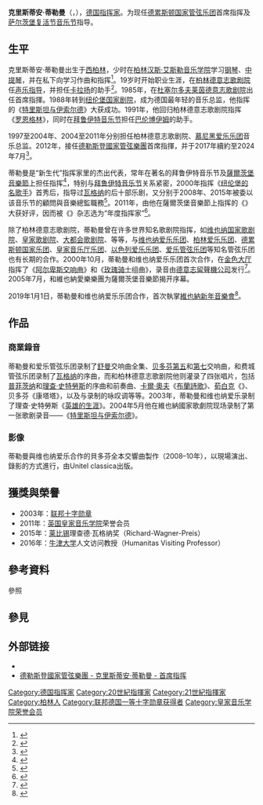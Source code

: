 {{noteTA|G1=Music}}
{{Infobox musical artist
| name            = 克里斯蒂安·蒂勒曼<br>Christian Thielemann
| real_name       = 
| native_name     =
| native_name_lang=
| Background      = non_vocal_instrumentalist
| image           = Chr Thielemann s.jpg
| image_size      = 
| caption         = 2015年的克里斯蒂安·蒂勒曼
| nationality     = 
| birth_date      = {{birth date and age|1959|4|1}}
| birth_place     = {{flag|德国}}[[柏林|柏林]]
| death_date      = 
| death_place     = 
| death_cause     = 
| resting_place   = 
| alma_mater      = 
| Instrument      = 
| Genre           = [[古典音乐|古典音乐]]
| Occupation      = [[指挥家|指挥家]]
| Years_active    = 1985年至今
| Label           = [[Dgg|DG]]
| related_group   = 
| spouse          = 
| children        = 
| signature       = 
| URL             = 
}}
'''克里斯蒂安·蒂勒曼'''（{{lang-de|'''Christian Thielemann'''}}，{{bd|1959年|4月1日}}），[[德国|德国]][[指挥家|指挥家]]。为现任[[德累斯顿国家管弦乐团|德累斯顿国家管弦乐团]]首席指挥及[[萨尔茨堡复活节音乐节|萨尔茨堡复活节音乐节]]指导。

== 生平 ==
克里斯蒂安·蒂勒曼出生于[[西柏林|西柏林]]，少时在[[柏林汉斯·艾斯勒音乐学院|柏林汉斯·艾斯勒音乐学院]]学习[[钢琴|钢琴]]、[[中提琴|中提琴]]，并在私下向{{Le|海因里希·霍尔赖泽尔|Heinrich Hollreiser}}学习作曲和指挥<ref>{{cite news|title=Obituary for Heinrich Hollreiser|url=http://www.timesonline.co.uk/tol/comment/obituaries/article621031.ece|work=[[The_Times|The Times]]|date=2006-08-28|access-date=2007-02-24|archive-date=2011-05-22|archive-url=https://web.archive.org/web/20110522222520/http://www.timesonline.co.uk/tol/comment/obituaries/article621031.ece}}</ref>。19岁时开始职业生涯，在[[柏林德意志歌劇院|柏林德意志歌剧院]]任[[声乐指导|声乐指导]]，并担任[[卡拉扬|卡拉扬]]的助手<ref name="Warnecke">{{cite book | author=Kläre Warnecke | title=Christian Thielemann - ein Portrait | year=2003 | publisher=Henschel | location=Berlin | language=de | isbn=3-89487-465-1}}</ref>。1985年，在[[杜塞尔多夫|杜塞尔多夫]][[莱茵德意志歌剧院|莱茵德意志歌剧院]]出任首席指揮。1988年转到[[纽伦堡国家剧院|纽伦堡国家剧院]]，成为德国最年轻的音乐总监，他指挥的《[[特里斯坦与伊索尔德|特里斯坦与伊索尔德]]》大获成功。1991年，他回归柏林德意志歌剧院指挥《[[罗恩格林|罗恩格林]]》，同时在[[拜鲁伊特音乐节|拜鲁伊特音乐节]]担任[[丹尼尔·巴伦博伊姆|巴伦博伊姆]]的助手。

1997至2004年、2004至2011年分别担任柏林德意志歌剧院、[[慕尼黑愛樂樂團|慕尼黑爱乐乐团]]音乐总监。2012年，接任[[德累斯顿国家管弦乐团|德勒斯登國家管弦樂團]]首席指揮，并于2017年續約至2024年7月<ref>{{cite news | url=http://www.staatskapelle-dresden.de/news/article/vertragsverlaengerung-von-christian-thielemann-beschlossen/56180/ | title=Vertragsverlängerung von Christian Thielemann beschlossen | publisher=Staatskapelle Dresden | date=2017-11-30 | language=de | accessdate=2019-01-15 | archive-date=2019-08-01 | archive-url=https://web.archive.org/web/20190801180558/http://www.staatskapelle-dresden.de/news/article/vertragsverlaengerung-von-christian-thielemann-beschlossen/56180/ | dead-url=no }}</ref>。

蒂勒曼是“新生代”指挥家里的杰出代表，常年在著名的拜鲁伊特音乐节及[[萨尔茨堡音乐节|薩爾茨堡音樂節]]上担任指挥<ref>{{cite news | author=Stephen Moss | title='The only star here is dead' | work=The Guardian | url=https://www.theguardian.com/music/2006/jul/20/classicalmusicandopera | date=2006-07-20 | language=en | accessdate=2019-01-15 | archive-date=2019-08-01 | archive-url=https://web.archive.org/web/20190801225152/https://www.theguardian.com/music/2006/jul/20/classicalmusicandopera | dead-url=no }}</ref>，特别与[[拜鲁伊特音乐节|拜鲁伊特音乐节]]关系紧密，2000年指挥《[[纽伦堡的名歌手|纽伦堡的名歌手]]》首秀后，指导过[[瓦格纳|瓦格纳]]的后十部乐剧，又分别于2008年、2015年被委以该音乐节的顧問與音樂總監職務<ref>{{cite news | url=https://www.tagesspiegel.de/kultur/bayreuther-festspiele-christian-thielemann-wird-musikdirektor-in-bayreuth/11984234.html | title=Christian Thielemann wird Musikdirektor in Bayreuth | work=Der Tagesspiegel | author= | date=2015-06-29 | language=de | accessdate=2019-01-15 | archive-date=2020-11-14 | archive-url=https://web.archive.org/web/20201114222827/https://www.tagesspiegel.de/kultur/bayreuther-festspiele-christian-thielemann-wird-musikdirektor-in-bayreuth/11984234.html | dead-url=no }}</ref>。2011年，由他在薩爾茨堡音樂節上指挥的《{{link-de|没有影子的女人|Die Frau ohne Schatten}}》大获好评，因而被《{{link-de|歌剧世界|Opernwelt}}》杂志选为“年度指挥家”<ref>{{cite web | url=https://archive.salzburgerfestspiele.at/biografie/artistid/8397 | title=Biografie Christian Thielemann | work=Salzburger Festspiele | language=de | accessdate=2019-01-15 | archive-date=2019-08-03 | archive-url=https://web.archive.org/web/20190803140236/https://archive.salzburgerfestspiele.at/biografie/artistid/8397 | dead-url=no }}</ref>。

除了柏林德意志歌剧院，蒂勒曼曾在许多世界知名歌剧院指挥，如[[维也纳国家歌剧院|维也纳国家歌剧院]]、[[皇家歌劇院|皇家歌剧院]]、[[大都会歌剧院|大都会歌剧院]]、{{le|芝加哥抒情歌剧院|Lyric Opera of Chicago}}等等，与[[维也纳爱乐乐团|维也纳爱乐乐团]]、[[柏林爱乐乐团|柏林爱乐乐团]]、[[德累斯顿国家乐团|德累斯顿国家乐团]]、[[皇家音乐厅乐团|皇家音乐厅乐团]]、[[以色列爱乐乐团|以色列爱乐乐团]]、[[愛樂管弦樂團|爱乐管弦乐团]]等知名管弦乐团也有长期的合作。2000年10月，蒂勒曼和维也纳爱乐乐团首次合作，在[[金色大厅|金色大厅]]指挥了《[[阿尔卑斯交响曲|阿尔卑斯交响曲]]》和《[[玫瑰騎士|玫瑰骑士]]组曲》，录音由[[德意志留聲機公司|德意志留聲機公司]]发行<ref>{{cite web | url=https://www.deutschegrammophon.com/en/cat/4695192 | title=STRAUSS Alpensinfonie /Thielemann | work=Deutsche Grammophon | accessdate=2019-01-15 | language=en | archive-date=2019-01-15 | archive-url=https://web.archive.org/web/20190115182513/https://www.deutschegrammophon.com/en/cat/4695192 | dead-url=no }}</ref>。2005年7月，和維也納愛樂樂團为薩爾茨堡音樂節揭开序幕。

2019年1月1日，蒂勒曼和维也纳爱乐乐团合作，首次執掌[[維也納新年音樂會|維也納新年音樂會]]<ref>{{cite web | url=https://www.wienerphilharmoniker.at/new-years-concert/new-years-concert-main | title=New Year's Concert 2019 with Christian Thielemann | work=Vienna Philharmonic | language=en | accessdate=2019-01-15 | archive-date=2019-05-18 | archive-url=https://web.archive.org/web/20190518015353/https://www.wienerphilharmoniker.at/new-years-concert/new-years-concert-main | dead-url=no }}</ref>。

== 作品 ==
=== 商業錄音 ===
蒂勒曼和爱乐管弦乐团录制了[[罗伯特·舒曼|舒曼]]交响曲全集、[[贝多芬|贝多芬]][[第5號交響曲_(貝多芬)|第五]]和[[第7号交响曲_(贝多芬)|第七]]交响曲，和费城管弦乐团录制了[[瓦格纳|瓦格纳]]的序曲，而和柏林德意志歌剧院他则灌录了四张唱片，包括[[普菲茨纳|普菲茨纳]]和[[理查·史特勞斯|理查·史特勞斯]]的序曲和前奏曲、[[卡尔·奥尔夫|卡爾·奧夫]]《[[布蘭詩歌|布蘭詩歌]]》、[[荀白克|荀白克]]《{{le|佩里亚斯与梅丽桑德 (勋伯格)|Pelleas und Melisande (Schoenberg)|佩里亚斯与梅丽桑德}}》、贝多芬《康塔塔》，以及与{{link-de|托马斯·夸斯托夫|Thomas Quasthoff}}录制的咏叹调等等。2003年，蒂勒曼和维也纳爱乐录制了理查·史特勞斯《[[英雄的生涯|英雄的生涯]]》。2004年5月他在維也納國家歌劇院现场录制了第一张歌剧录音——《[[特里斯坦与伊索尔德|特里斯坦与伊索尔德]]》。

=== 影像 ===
蒂勒曼與维也纳爱乐合作的貝多芬全本交響曲製作（2008–10年），以現場演出、錄影的方式進行，由Unitel classica出版。

== 獲獎與榮譽 ==
*2003年：[[联邦十字勋章|联邦十字勋章]]
*2011年：[[皇家音樂學院_(倫敦大學)|英国皇家音乐学院]]荣誉会员
*2015年：[[莱比锡|莱比锡]]理查德·瓦格纳奖（Richard-Wagner-Preis）
*2016年：[[牛津大学|牛津大学]]人文访问教授（Humanitas Visiting Professor）

== 參考資料 ==
;參照
{{reflist}}

== 參見 ==
{{portal|古典音樂}}

== 外部链接 ==
* {{Discogs artist|839990}}
* [http://www.staatskapelle-dresden.de/zh/%E5%BE%B7%E7%B4%AF%E6%96%AF%E9%A1%BF%E5%9B%BD%E5%AE%B6%E7%AE%A1%E5%BC%A6%E4%B9%90%E5%9B%A2/%E5%85%8B%E9%87%8C%E6%96%AF%E8%92%82%E5%AE%89%E8%92%82%E5%8B%92%E6%9B%BC/ 德勒斯登國家管弦樂團 - 克里斯蒂安·蒂勒曼 - 首席指挥]{{Wayback|url=http://www.staatskapelle-dresden.de/zh/%E5%BE%B7%E7%B4%AF%E6%96%AF%E9%A1%BF%E5%9B%BD%E5%AE%B6%E7%AE%A1%E5%BC%A6%E4%B9%90%E5%9B%A2/%E5%85%8B%E9%87%8C%E6%96%AF%E8%92%82%E5%AE%89%E8%92%82%E5%8B%92%E6%9B%BC/ |date=20201129102417 }}

{{Authority control}}
{{DEFAULTSORT:Thielemann, Christian}}
[[Category:德国指挥家|Category:德国指挥家]]
[[Category:20世紀指揮家|Category:20世紀指揮家]]
[[Category:21世紀指揮家|Category:21世紀指揮家]]
[[Category:柏林人|Category:柏林人]]
[[Category:联邦德国一等十字勋章获得者|Category:联邦德国一等十字勋章获得者]]
[[Category:皇家音乐学院荣誉会员|Category:皇家音乐学院荣誉会员]]